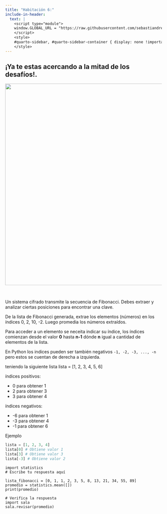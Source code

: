 ```yaml
---
title: "Habitación 6:"
include-in-header:
  text: |
    <script type="module">
    window.GLOBAL_URL = "https://raw.githubusercontent.com/sebastiandres/pyschool_2025/refs/heads/main/quarto/rooms/sala_06.py";
    </script>
    <style>
    #quarto-sidebar, #quarto-sidebar-container { display: none !important; }
    </style>
---
```


<h2>
¡Ya te estas acercando a la mitad de los desafíos!.
</h2>

<center>
<img src="./sala_06.png" width="650">
</center>

<br/>

Un sistema cifrado transmite la secuencia de Fibonacci. Debes extraer y analizar ciertas posiciones para encontrar una clave.

<div class="alert alert-info">
De la lista de Fibonacci generada, extrae los elementos (números) en los índices 0, 2, 10, -2. Luego promedia los números extraídos.
</div>

::: {.callout-tip title="Acceder a elementos de una lista" collapse="true"}
Para acceder a un elemento se neceita indicar su índice, los índices comienzan desde el valor **0** hasta **n-1** dónde **n** igual a cantidad de elementos de la lista.

En Python los indices pueden ser también negativos `-1, -2, -3, ..., -n` pero estos se cuentan de derecha a izquierda.


teniendo la siguiente lista lista = [1, 2, 3, 4, 5, 6]

índices positivos:

* 0 para obtener 1
* 2 para obtener 3
* 3 para obtener 4

índices negativos:

* -6 para obtener 1
* -3 para obtener 4
* -1 para obtener 6

Ejemplo
```python 
lista = [1, 2, 3, 4]
lista[0] # Obtiene valor 1
lista[3] # Obtiene valor 3
lista[-3] # Obtiene valor 2
```
:::

```pyodide-python
import statistics
# Escribe tu respuesta aquí

lista_fibonacci = [0, 1, 1, 2, 3, 5, 8, 13, 21, 34, 55, 89]
promedio = statistics.mean([])
print(promedio)

# Verifica la respuesta
import sala
sala.revisar(promedio)
```